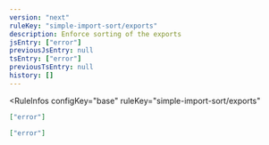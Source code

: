 ```yaml
---
version: "next"
ruleKey: "simple-import-sort/exports"
description: Enforce sorting of the exports
jsEntry: ["error"]
previousJsEntry: null
tsEntry: ["error"]
previousTsEntry: null
history: []
---
```


<RuleInfos 
  configKey="base" 
  ruleKey="simple-import-sort/exports" 
>

```json
["error"]
```

```json
["error"]
```

</RuleInfos>
